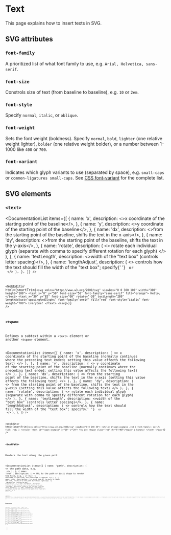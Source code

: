 
# Text

This page explains how to insert texts in SVG.

## SVG attributes

### `font-family`

A prioritized list of what font family to use, e.g. `Arial, Helvetica, sans-serif`.

### `font-size`

Constrols size of text (from baseline to baseline), e.g. `10` or `2em`.

### `font-style`

Specify `normal`, `italic`, or `oblique`.

### `font-weight`

Sets the font weight (boldness). Specify `normal`, `bold`, `lighter` (one relative weight lighter), `bolder` (one relative weight bolder), or a number between 1&ndash;1000 like `400` or `700`.

### `font-variant`

Indicates which glyph variants to use (separated by space), e.g. `small-caps` or `common-ligatures small-caps`. See [CSS font-variant](https://developer.mozilla.org/en-US/docs/Web/CSS/font-variant#values) for the complete list.

## SVG elements

### `<text>`

<DocumentationList
  items={[
    {
      name: 'x',
      description: <>x coordinate of the starting point of the baseline</>,
    },
    {
      name: 'y',
      description: <>y coordinate of the starting point of the baseline</>,
    },
    {
      name: 'dx',
      description: <>from the starting point of the baseline, shifts the text in the x-axis</>,
    },
    {
      name: 'dy',
      description: <>from the starting point of the baseline, shifts the text in the y-axis</>,
    },
    {
      name: 'rotate',
      description: (
        <>
          rotate each individual glyph (separate with comma to specify different rotation for each
          glyph)
        </>
      ),
    },
    {
      name: 'textLength',
      description: <>width of the "text box" (controls letter spacing)</>,
    },
    {
      name: 'lengthAdjust',
      description: (
        <>
          controls how the text should fill the width of the "text box"; specify{' '}
          <Code str="spacing" /> or <Code str="spacingAndGlyphs" />
        </>
      ),
    },
  ]}
/>

<WebEditor
  html={smartTrim(`
    <svg xmlns="http://www.w3.org/2000/svg" viewBox="0 0 300 100" width="300" height="100">
      <text x="0" y="50" font-size="50" font-family="sans-serif" fill="orange">
        Hello,
      </text>
      <text x="30" y="85" font-size="60" rotate="-30" textLength="280" lengthAdjust="spacingAndGlyphs" font-family="serif" fill="red" font-style="italic" font-weight="700">
        Everyone!
      </text>
    </svg>
  `)}
/>

### `<tspan>`

Defines a subtext within a `<text>` element or another `<tspan>` element.

<DocumentationList
  items={[
    {
      name: 'x',
      description: (
        <>
          x coordinate of the starting point of the baseline (normally continues where the preceding
          text ended; setting this value affects the following text)
        </>
      ),
    },
    {
      name: 'y',
      description: (
        <>
          y coordinate of the starting point of the baseline (normally continues where the preceding
          text ended; setting this value affects the following text)
        </>
      ),
    },
    {
      name: 'dx',
      description: (
        <>
          from the starting point of the baseline, shifts the text in the x-axis (setting this value
          affects the following text)
        </>
      ),
    },
    {
      name: 'dy',
      description: (
        <>
          from the starting point of the baseline, shifts the text in the y-axis (setting this value
          affects the following text)
        </>
      ),
    },
    {
      name: 'rotate',
      description: (
        <>
          rotate each individual glyph (separate with comma to specify different rotation for each
          glyph)
        </>
      ),
    },
    {
      name: 'textLength',
      description: <>width of the "text box" (controls letter spacing)</>,
    },
    {
      name: 'lengthAdjust',
      description: (
        <>
          controls how the text should fill the width of the "text box"; specify{' '}
          <Code str="spacing" /> or <Code str="spacingAndGlyphs" />
        </>
      ),
    },
  ]}
/>

<WebEditor
  html={smartTrim(`
    <svg xmlns="http://www.w3.org/2000/svg" viewBox="0 0 240 30">
      <style>
        #tspan-example .red {
          font-family: serif;
          fill: red;
        }
      </style>
      <text id="tspan-example" x="10" y="20">
        You are
        <tspan class="red" dy="5">NOT</tspan>
        a banana!
      </text>
    </svg>
  `)}
/>

### `<textPath>`

Renders the text along the given path.

<DocumentationList
  items={[
    {
      name: 'path',
      description: (
        <>
          the path data, e.g. <Code str="M 10,30 A 20,20 0,0,1 50,30 ..." />
        </>
      ),
    },
    {
      name: 'href',
      description: (
        <>
          URL to the path or basic shape to render the text, e.g. <Code str="#my-path" />; if the{' '}
          <Code str="path" /> attribute is specified, this attribute is ignored.
        </>
      ),
    },
    {
      name: 'side',
      description: (
        <>
          which side of the path to render the text, relative to the path direction; specify{' '}
          <Code str="left" /> (default) or <Code str="right" /> (reverses the path direction)
        </>
      ),
    },
    {
      name: 'startOffset',
      description: <>offsets the text from the start of the path</>,
    },
    {
      name: 'textLength',
      description: <>width of the "text box" (controls letter spacing)</>,
    },
    {
      name: 'lengthAdjust',
      description: (
        <>
          controls how the text should fill the width of the "text box"; specify{' '}
          <Code str="spacing" /> or <Code str="spacingAndGlyphs" />
        </>
      ),
    },
  ]}
/>

<WebEditor
  html={smartTrim(`
    <!-- https://developer.mozilla.org/en-US/docs/Web/SVG/Element/textPath -->
    <svg xmlns="http://www.w3.org/2000/svg" viewBox="0 0 100 100" width="100" height="100">
      <!-- To hide the path, it's usually wrapped in a <defs> element -->
      <!-- Removing the <defs> will show you the path in black stroke -->
      <defs>
        <path id="my-path" fill="none" stroke="black" d="
          M 10,90
          Q 90,90 90,45
          Q 90,10 50,10
          Q 10,10 10,40
          Q 10,70 45,70
          Q 70,70 75,50
        " />
      </defs>
      <!-- The text -->
      <text fill="red">
        <textPath href="#my-path">
          Quick brown fox jumps over the lazy dog.
        </textPath>
      </text>
    </svg>
  `)}
/>

## References

<References
  references={[
    {
      text: '<text> (MDN)',
      link: `https://developer.mozilla.org/en-US/docs/Web/SVG/Element/text`,
    },
    {
      text: '<tspan> (MDN)',
      link: `https://developer.mozilla.org/en-US/docs/Web/SVG/Element/tspan`,
    },
    {
      text: '<textPath> (MDN)',
      link: `https://developer.mozilla.org/en-US/docs/Web/SVG/Element/textPath`,
    },
    {
      text: 'lengthAdjust (MDN)',
      link: `https://developer.mozilla.org/en-US/docs/Web/SVG/Attribute/lengthAdjust`,
    },
    {
      text: 'font-family (MDN)',
      link: `https://developer.mozilla.org/en-US/docs/Web/SVG/Attribute/font-family`,
    },
    {
      text: 'font-size (MDN)',
      link: `https://developer.mozilla.org/en-US/docs/Web/SVG/Attribute/font-size`,
    },
    {
      text: 'font-style (MDN)',
      link: `https://developer.mozilla.org/en-US/docs/Web/SVG/Attribute/font-style`,
    },
    {
      text: 'font-weight (MDN)',
      link: `https://developer.mozilla.org/en-US/docs/Web/SVG/Attribute/font-weight`,
    },
    {
      text: 'font-variant (MDN)',
      link: `https://developer.mozilla.org/en-US/docs/Web/SVG/Attribute/font-variant`,
    },
  ]}
></References>
